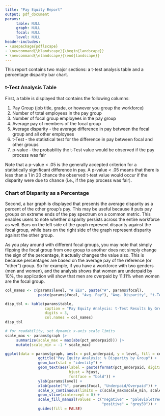 ```yaml
---
title: "Pay Equity Report"
output: pdf_document
params: 
     table: NULL
     graph: NULL
     focal: NULL
     level: NULL
header-includes:
- \usepackage{pdflscape}
- \newcommand{\blandscape}{\begin{landscape}}
- \newcommand{\elandscape}{\end{landscape}}
---
```


This report contains two major sections: a t-test analysis table and a percentage disparity bar chart.

### t-Test Analysis Table

First, a table is displayed that contains the following columns:

1. Pay Group (job title, grade, or however you group the workforce)
1. Number of total employees in the pay group
1. Number of focal group employees in the pay group
1. Average pay of members of the focal group
1. Average disparity - the average difference in pay between the focal group and all other employees
1. t-Test - the statistical test for the difference in pay between focal and other groups
1. p-value - the probability the t-Test value would be observed if the pay process was fair

Note that a p-value < .05 is the generally accepted criterion for a statistically significant difference in pay.  A p-value < .05 means that there is less than a 1 in 20 chance the observed t-test value would occur if the disparity were due to chance (i.e., if the pay process was fair).

### Chart of Disparity as a Percentage

Second, a bar graph is displayed that presents the average disparity as a percent of the other group's pay.  This may be useful because it puts pay groups on extreme ends of the pay spectrum on a common metric.  This enables users to note whether disparity persists across the entire workforce as well.  Bars on the left side of the graph represent disparity against the focal group, while bars on the right side of the graph represent disparity against the other group. 

As you play around with different focal groups, you may note that simply flipping the focal group from one group to another does not simply change the sign of the percentage, it actually changes the value also.  This is because percentages are based on the average pay of the reference (or "other") group.  So for example, if you have a workforce with two genders (men and women), and the analysis shows that women are underpaid by 10%, the application will show that men are overpaid by 11.11% when women are the focal group.

\blandscape

```r
col_names <- c(params$level, "# EEs", paste("#", params$focal), 
               paste(params$focal, "Avg. Pay"), "Avg. Disparity", "t-Test", "p-value")

disp_tbl <- kable(params$table,
                  caption = "Pay Equity Analysis: t-Test Results by Group",
                  digits = 3,
                  col.names = col_names)
disp_tbl
```

\newpage

```r
# for readability, set dynamic x-axis scale limits
scale_max <- params$graph |> 
     summarize(scale_max = max(abs(pct_underpaid))) |> 
     mutate(scale_min = -1 * scale_max)

ggplot(data = params$graph, aes(x = pct_underpaid, y = level, fill = color_group)) +
               ggtitle("Pay Equity Analysis: % Disparity by Group") +
               geom_bar(stat = "identity") +
               geom_text(aes(label = paste(format(pct_underpaid, digits = 3), "%"), 
                             hjust = hjust,
                             fontface = "bold")) +
               ylab(params$level) +
               xlab(paste("%", params$focal, "Underpaid/Overpaid")) +
               scale_x_continuous(limits = c(scale_max$scale_min, scale_max$scale_max)) +
               geom_vline(xintercept = 0) +
               scale_fill_manual(values = c("negative" = "palevioletred", 
                                            "positive" = "grey50")) +
               guides(fill = FALSE)
```

\elandscape